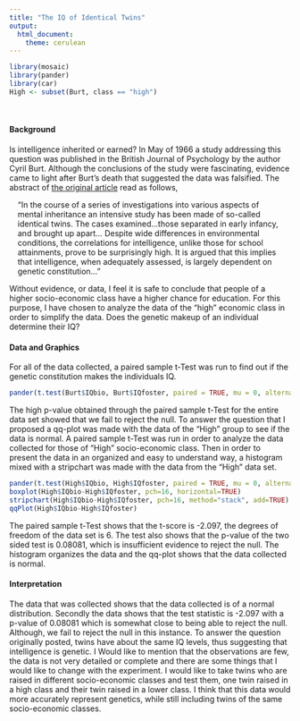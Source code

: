 ---
title: "The IQ of Identical Twins"
output: 
  html_document:
    theme: cerulean
---

```{r, include=FALSE}
library(mosaic)
library(pander)
library(car)
High <- subset(Burt, class == "high")


```

<br />

#### Background

Is intelligence inherited or earned? In May of 1966 a study addressing this question was published in the British Journal of Psychology by the author Cyril Burt. Although the conclusions of the study were fascinating, evidence came to light after Burt's death that suggested the data was falsified. The abstract of [the original article](http://onlinelibrary.wiley.com/doi/10.1111/j.2044-8295.1966.tb01014.x/abstract) read as follows, 

<div style="padding-left:15px; padding-right:15px;">

"In the course of a series of investigations into various aspects of mental inheritance an intensive study has been made of so-called identical twins. The cases examined...those separated in early infancy, and brought up apart... Despite wide differences in environmental conditions, the correlations for intelligence, unlike those for school attainments, prove to be surprisingly high. It is argued that this implies that intelligence, when adequately assessed, is largely dependent on genetic constitution..."

</div>

Without evidence, or data, I feel it is safe to conclude that people of a higher socio-economic class have a higher chance for education. For this purpose, I have chosen to analyze the data of the "high" economic class in order to simplify the data. Does the genetic makeup of an individual determine their IQ?


#### Data and Graphics
For all of the data collected, a paired sample t-Test was run to find out if the genetic constitution makes the individuals IQ.
```{r, echo=FALSE}
pander(t.test(Burt$IQbio, Burt$IQfoster, paired = TRUE, mu = 0, alternative = "two.sided", conf.level = 0.95))
```

The high p-value obtained through the paired sample t-Test for the entire data set showed that we fail to reject the null. To answer the question that I proposed a qq-plot was made with the data of the "High" group to see if the data is normal. A paired sample t-Test was run in order to analyze the data collected for those of "High" socio-economic class. Then in order to present the data in an organized and easy to understand way, a histogram mixed with a stripchart was made with the data from the "High" data set.
```{r, echo=FALSE}
pander(t.test(High$IQbio, High$IQfoster, paired = TRUE, mu = 0, alternative = "two.sided", conf.level = 0.95 ))
boxplot(High$IQbio-High$IQfoster, pch=16, horizontal=TRUE)
stripchart(High$IQbio-High$IQfoster, pch=16, method="stack", add=TRUE)
qqPlot(High$IQbio-High$IQfoster)

```

The paired sample t-Test shows that the t-score is -2.097, the degrees of freedom of the data set is 6. The test also shows that the p-value of the two sided test is 0.08081, which is insufficient evidence to reject the null. The histogram organizes the data and the qq-plot shows that the data collected is normal.

#### Interpretation

The data that was collected shows that the data collected is of a normal distribution. Secondly the data shows that the test statistic is -2.097 with a p-value of 0.08081 which is somewhat close to being able to reject the null. Although, we fail to reject the null in this instance. To answer the question originally posted, twins have about the same IQ levels, thus suggesting that intelligence is genetic. I Would like to mention that the observations are few, the data is not very detailed or complete and there are some things that I would like to change with the experiment. I would like to take twins who are raised in different socio-economic classes and test them, one twin raised in a high class and their twin raised in a lower class. I think that this data would more accurately represent genetics, while still including twins of the same socio-economic classes.